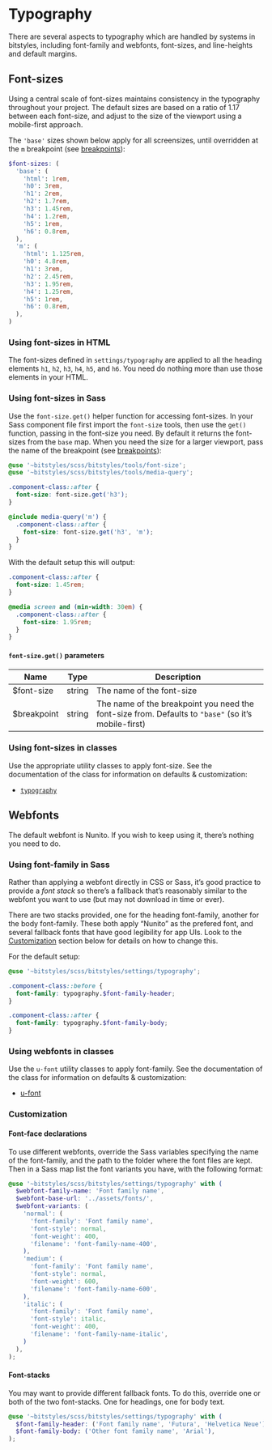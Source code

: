 
<Meta title="Design Tokens/Typography" />

# Typography

There are several aspects to typography which are handled by systems in bitstyles, including font-family and webfonts, font-sizes, and line-heights and default margins.

## Font-sizes

Using a central scale of font-sizes maintains consistency in the typography throughout your project. The default sizes are based on a ratio of 1.17 between each font-size, and adjust to the size of the viewport using a mobile-first approach.

The `'base'` sizes shown below apply for all screensizes, until overridden at the `m` breakpoint (see [breakpoints](/docs/design-tokens-breakpoints--page)):

```scss
$font-sizes: (
  'base': (
    'html': 1rem,
    'h0': 3rem,
    'h1': 2rem,
    'h2': 1.7rem,
    'h3': 1.45rem,
    'h4': 1.2rem,
    'h5': 1rem,
    'h6': 0.8rem,
  ),
  'm': (
    'html': 1.125rem,
    'h0': 4.8rem,
    'h1': 3rem,
    'h2': 2.45rem,
    'h3': 1.95rem,
    'h4': 1.25rem,
    'h5': 1rem,
    'h6': 0.8rem,
  ),
)
```

### Using font-sizes in HTML

The font-sizes defined in `settings/typography` are applied to all the heading elements `h1`, `h2`, `h3`, `h4`, `h5`, and `h6`. You need do nothing more than use those elements in your HTML.

### Using font-sizes in Sass

Use the `font-size.get()` helper function for accessing font-sizes. In your Sass component file first import the `font-size` tools, then use the `get()` function, passing in the font-size you need. By default it returns the font-sizes from the `base` map. When you need the size for a larger viewport, pass the name of the breakpoint (see [breakpoints](/docs/design-tokens-breakpoints--page)):

```scss
@use '~bitstyles/scss/bitstyles/tools/font-size';
@use '~bitstyles/scss/bitstyles/tools/media-query';

.component-class::after {
  font-size: font-size.get('h3');
}

@include media-query('m') {
  .component-class::after {
    font-size: font-size.get('h3', 'm');
  }
}
```

With the default setup this will output:

```css
.component-class::after {
  font-size: 1.45rem;
}

@media screen and (min-width: 30em) {
  .component-class::after {
    font-size: 1.95rem;
  }
}
```

#### `font-size.get()` parameters

| Name   | Type   | Description |
| -- | -- | -- |
| $font-size | string | The name of the font-size |
| $breakpoint | string | The name of the breakpoint you need the font-size from. Defaults to `"base"` (so it’s mobile-first)

### Using font-sizes in classes

Use the appropriate utility classes to apply font-size. See the documentation of the class for information on defaults & customization:

- [`typography`](/docs/utilities-typography--typography)

## Webfonts

The default webfont is Nunito. If you wish to keep using it, there’s nothing you need to do.

### Using font-family in Sass

Rather than applying a webfont directly in CSS or Sass, it’s good practice to provide a _font stack_ so there’s a fallback that’s reasonably similar to the webfont you want to use (but may not download in time or ever).

There are two stacks provided, one for the heading font-family, another for the body font-family. These both apply “Nunito” as the prefered font, and several fallback fonts that have good legibility for app UIs. Look to the [Customization](#customization) section below for details on how to change this.

For the default setup:

```scss
@use '~bitstyles/scss/bitstyles/settings/typography';

.component-class::before {
  font-family: typography.$font-family-header;
}

.component-class::after {
  font-family: typography.$font-family-body;
}
```

### Using webfonts in classes

Use the `u-font` utility classes to apply font-family. See the documentation of the class for information on defaults & customization:

- [u-font](/docs/utilities-font--font-header)

### Customization

#### Font-face declarations

To use different webfonts, override the Sass variables specifying the name of the font-family, and the path to the folder where the font files are kept. Then in a Sass map list the font variants you have, with the following format:

```scss
@use '~bitstyles/scss/bitstyles/settings/typography' with (
  $webfont-family-name: 'Font family name',
  $webfont-base-url: '../assets/fonts/',
  $webfont-variants: (
    'normal': (
      'font-family': 'Font family name',
      'font-style': normal,
      'font-weight': 400,
      'filename': 'font-family-name-400',
    ),
    'medium': (
      'font-family': 'Font family name',
      'font-style': normal,
      'font-weight': 600,
      'filename': 'font-family-name-600',
    ),
    'italic': (
      'font-family': 'Font family name',
      'font-style': italic,
      'font-weight': 400,
      'filename': 'font-family-name-italic',
    )
  ),
);
```

#### Font-stacks

You may want to provide different fallback fonts. To do this, override one or both of the two font-stacks. One for headings, one for body text.

```scss
@use '~bitstyles/scss/bitstyles/settings/typography' with (
  $font-family-header: ('Font family name', 'Futura', 'Helvetica Neue'),
  $font-family-body: ('Other font family name', 'Arial'),
);
```
